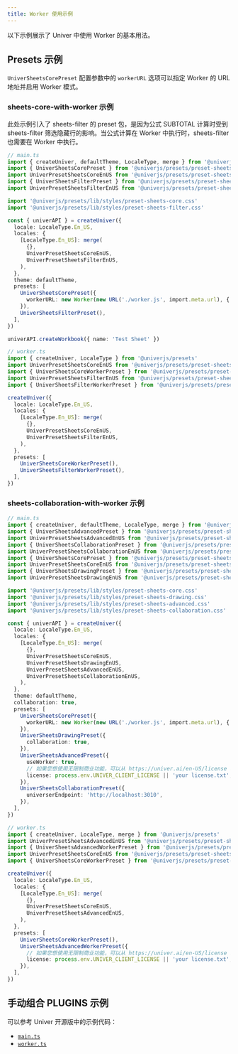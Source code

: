 ```yaml
---
title: Worker 使用示例
---
```


以下示例展示了 Univer 中使用 Worker 的基本用法。

## Presets 示例

`UniverSheetsCorePreset` 配置参数中的 `workerURL` 选项可以指定 Worker 的 URL 地址并启用 Worker 模式。

### sheets-core-with-worker 示例

此处示例引入了 sheets-filter 的 preset 包，是因为公式 SUBTOTAL 计算时受到 sheets-filter 筛选隐藏行的影响。当公式计算在 Worker 中执行时，sheets-filter 也需要在 Worker 中执行。

```typescript
// main.ts
import { createUniver, defaultTheme, LocaleType, merge } from '@univerjs/presets'
import { UniverSheetsCorePreset } from '@univerjs/presets/preset-sheets-core'
import UniverPresetSheetsCoreEnUS from '@univerjs/presets/preset-sheets-core/locales/en-US'
import { UniverSheetsFilterPreset } from '@univerjs/presets/preset-sheets-filter'
import UniverPresetSheetsFilterEnUS from '@univerjs/presets/preset-sheets-filter/locales/en-US'

import '@univerjs/presets/lib/styles/preset-sheets-core.css'
import '@univerjs/presets/lib/styles/preset-sheets-filter.css'

const { univerAPI } = createUniver({
  locale: LocaleType.En_US,
  locales: {
    [LocaleType.En_US]: merge(
      {},
      UniverPresetSheetsCoreEnUS,
      UniverPresetSheetsFilterEnUS,
    ),
  },
  theme: defaultTheme,
  presets: [
    UniverSheetsCorePreset({
      workerURL: new Worker(new URL('./worker.js', import.meta.url), { type: 'module' }),
    }),
    UniverSheetsFilterPreset(),
  ],
})

univerAPI.createWorkbook({ name: 'Test Sheet' })
```

```typescript
// worker.ts
import { createUniver, LocaleType } from '@univerjs/presets'
import UniverPresetSheetsCoreEnUS from '@univerjs/presets/preset-sheets-core/locales/en-US'
import { UniverSheetsCoreWorkerPreset } from '@univerjs/presets/preset-sheets-core/worker'
import UniverPresetSheetsFilterEnUS from '@univerjs/presets/preset-sheets-filter/locales/en-US'
import { UniverSheetsFilterWorkerPreset } from '@univerjs/presets/preset-sheets-filter/worker'

createUniver({
  locale: LocaleType.En_US,
  locales: {
    [LocaleType.En_US]: merge(
      {},
      UniverPresetSheetsCoreEnUS,
      UniverPresetSheetsFilterEnUS,
    ),
  },
  presets: [
    UniverSheetsCoreWorkerPreset(),
    UniverSheetsFilterWorkerPreset(),
  ],
})
```

### sheets-collaboration-with-worker 示例

```typescript
// main.ts
import { createUniver, defaultTheme, LocaleType, merge } from '@univerjs/presets'
import { UniverSheetsAdvancedPreset } from '@univerjs/presets/preset-sheets-advanced'
import UniverPresetSheetsAdvancedEnUS from '@univerjs/presets/preset-sheets-advanced/locales/en-US'
import { UniverSheetsCollaborationPreset } from '@univerjs/presets/preset-sheets-collaboration'
import UniverPresetSheetsCollaborationEnUS from '@univerjs/presets/preset-sheets-collaboration/locales/en-US'
import { UniverSheetsCorePreset } from '@univerjs/presets/preset-sheets-core'
import UniverPresetSheetsCoreEnUS from '@univerjs/presets/preset-sheets-core/locales/en-US'
import { UniverSheetsDrawingPreset } from '@univerjs/presets/preset-sheets-drawing'
import UniverPresetSheetsDrawingEnUS from '@univerjs/presets/preset-sheets-drawing/locales/en-US'

import '@univerjs/presets/lib/styles/preset-sheets-core.css'
import '@univerjs/presets/lib/styles/preset-sheets-drawing.css'
import '@univerjs/presets/lib/styles/preset-sheets-advanced.css'
import '@univerjs/presets/lib/styles/preset-sheets-collaboration.css'

const { univerAPI } = createUniver({
  locale: LocaleType.En_US,
  locales: {
    [LocaleType.En_US]: merge(
      {},
      UniverPresetSheetsCoreEnUS,
      UniverPresetSheetsDrawingEnUS,
      UniverPresetSheetsAdvancedEnUS,
      UniverPresetSheetsCollaborationEnUS,
    ),
  },
  theme: defaultTheme,
  collaboration: true,
  presets: [
    UniverSheetsCorePreset({
      workerURL: new Worker(new URL('./worker.js', import.meta.url), { type: 'module' }),
    }),
    UniverSheetsDrawingPreset({
      collaboration: true,
    }),
    UniverSheetsAdvancedPreset({
      useWorker: true,
      // 如果您想使用无限制商业功能，可以从 https://univer.ai/en-US/license 获取 30 天试用许可证
      license: process.env.UNIVER_CLIENT_LICENSE || 'your license.txt',
    }),
    UniverSheetsCollaborationPreset({
      universerEndpoint: 'http://localhost:3010',
    }),
  ],
})
```

```typescript
// worker.ts
import { createUniver, LocaleType, merge } from '@univerjs/presets'
import UniverPresetSheetsAdvancedEnUS from '@univerjs/presets/preset-sheets-advanced/locales/en-US'
import { UniverSheetsAdvancedWorkerPreset } from '@univerjs/presets/preset-sheets-advanced/worker'
import UniverPresetSheetsCoreEnUS from '@univerjs/presets/preset-sheets-core/locales/en-US'
import { UniverSheetsCoreWorkerPreset } from '@univerjs/presets/preset-sheets-core/worker'

createUniver({
  locale: LocaleType.En_US,
  locales: {
    [LocaleType.En_US]: merge(
      {},
      UniverPresetSheetsCoreEnUS,
      UniverPresetSheetsAdvancedEnUS,
    ),
  },
  presets: [
    UniverSheetsCoreWorkerPreset(),
    UniverSheetsAdvancedWorkerPreset({
      // 如果您想使用无限制商业功能，可以从 https://univer.ai/en-US/license 获取 30 天试用许可证
      license: process.env.UNIVER_CLIENT_LICENSE || 'your license.txt',
    }),
  ],
})
```

## 手动组合 PLUGINS 示例

可以参考 Univer 开源版中的示例代码：
- [`main.ts`](https://github.com/dream-num/univer/blob/dev/examples/src/sheets/main.ts)
- [`worker.ts`](https://github.com/dream-num/univer/blob/dev/examples/src/sheets/worker.ts)
